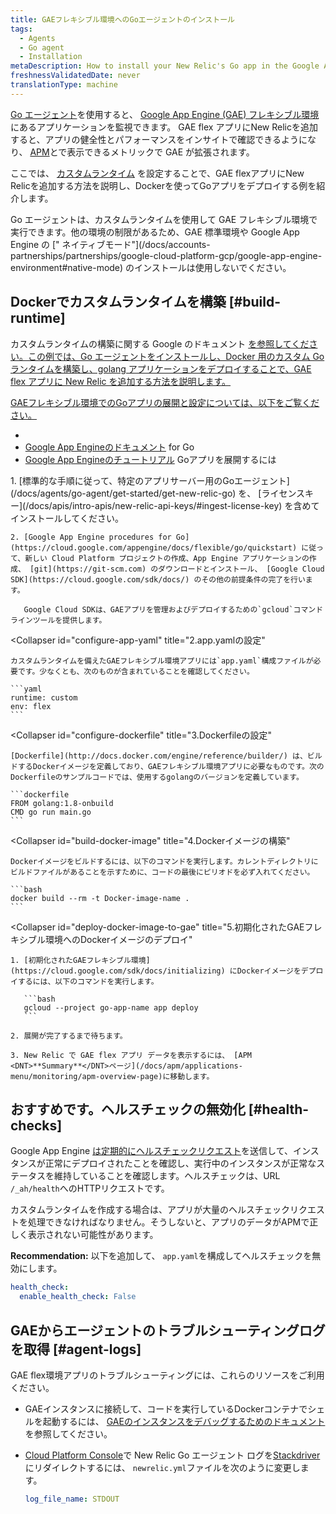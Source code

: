 ```yaml
---
title: GAEフレキシブル環境へのGoエージェントのインストール
tags:
  - Agents
  - Go agent
  - Installation
metaDescription: How to install your New Relic's Go app in the Google App Engine (GAE) flexible environment.
freshnessValidatedDate: never
translationType: machine
---
```


[Go エージェント](/docs/agents/go-agent/get-started/introduction-new-relic-go)を使用すると、 [Google App Engine (GAE) フレキシブル環境](https://cloud.google.com/appengine/docs/flexible/go/)にあるアプリケーションを監視できます。 GAE flex アプリにNew Relicを追加すると、アプリの健全性とパフォーマンスをインサイトで確認できるようになり、 [APM](/docs/apm/new-relic-apm/getting-started/introduction-new-relic-apm)と[<InlinePopover type="browser"/>](/docs/browser/new-relic-browser/getting-started/introduction-new-relic-browser)で表示できるメトリックで GAE が拡張されます。

ここでは、 [カスタムランタイム](https://cloud.google.com/appengine/docs/flexible/custom-runtimes/about-custom-runtimes) を設定することで、GAE flexアプリにNew Relicを追加する方法を説明し、Dockerを使ってGoアプリをデプロイする例を紹介します。

<Callout variant="important">
  Go エージェントは、カスタムランタイムを使用して GAE フレキシブル環境で実行できます。他の環境の制限があるため、GAE 標準環境や Google App Engine の [" ネイティブモード"](/docs/accounts-partnerships/partnerships/google-cloud-platform-gcp/google-app-engine-environment#native-mode) のインストールは使用しないでください。
</Callout>

## Dockerでカスタムランタイムを構築 [#build-runtime]

カスタムランタイムの構築に関する Google のドキュメント [を参照してください。この例では、Go エージェントをインストールし、Docker 用のカスタム Go ランタイムを構築し、golang アプリケーションをデプロイすることで、GAE flex アプリに New Relic を追加する方法を説明します。](https://cloud.google.com/appengine/docs/flexible/custom-runtimes/build)

[GAEフレキシブル環境でのGoアプリの展開と設定については、以下をご覧ください。](https://cloud.google.com/appengine/docs/flexible/custom-runtimes/build)

* [](https://cloud.google.com/appengine/docs/flexible/custom-runtimes/build)
* [](https://cloud.google.com/appengine/docs/flexible/custom-runtimes/build)[Google App Engineのドキュメント](https://cloud.google.com/appengine/docs/flexible/go/) for Go
* [Google App Engineのチュートリアル](https://cloud.google.com/appengine/docs/flexible/go/tutorials) Goアプリを展開するには

<CollapserGroup>
  <Collapser
    id="setup-gae"
    title="1.GAEプロジェクトの設定と依存関係のインストール"
  >
    1. [標準的な手順に従って、特定のアプリサーバー用のGoエージェント](/docs/agents/go-agent/get-started/get-new-relic-go) を、 [ライセンスキー](/docs/apis/intro-apis/new-relic-api-keys/#ingest-license-key) を含めてインストールしてください。

    2. [Google App Engine procedures for Go](https://cloud.google.com/appengine/docs/flexible/go/quickstart) に従って、新しい Cloud Platform プロジェクトの作成、App Engine アプリケーションの作成、 [git](https://git-scm.com) のダウンロードとインストール、 [Google Cloud SDK](https://cloud.google.com/sdk/docs/) のその他の前提条件の完了を行います。

       Google Cloud SDKは、GAEアプリを管理およびデプロイするための`gcloud`コマンドラインツールを提供します。
  </Collapser>

  <Collapser
    id="configure-app-yaml"
    title="2.app.yamlの設定"
  >
    カスタムランタイムを備えたGAEフレキシブル環境アプリには`app.yaml`構成ファイルが必要です。少なくとも、次のものが含まれていることを確認してください。

    ```yaml
    runtime: custom
    env: flex
    ```
  </Collapser>

  <Collapser
    id="configure-dockerfile"
    title="3.Dockerfileの設定"
  >
    [Dockerfile](http://docs.docker.com/engine/reference/builder/) は、ビルドするDockerイメージを定義しており、GAEフレキシブル環境アプリに必要なものです。次のDockerfileのサンプルコードでは、使用するgolangのバージョンを定義しています。

    ```dockerfile
    FROM golang:1.8-onbuild
    CMD go run main.go
    ```
  </Collapser>

  <Collapser
    id="build-docker-image"
    title="4.Dockerイメージの構築"
  >
    Dockerイメージをビルドするには、以下のコマンドを実行します。カレントディレクトリにビルドファイルがあることを示すために、コードの最後にピリオドを必ず入れてください。

    ```bash
    docker build --rm -t Docker-image-name .
    ```
  </Collapser>

  <Collapser
    id="deploy-docker-image-to-gae"
    title="5.初期化されたGAEフレキシブル環境へのDockerイメージのデプロイ"
  >
    1. [初期化されたGAEフレキシブル環境](https://cloud.google.com/sdk/docs/initializing) にDockerイメージをデプロイするには、以下のコマンドを実行します。

       ```bash
       gcloud --project go-app-name app deploy
       ```

    2. 展開が完了するまで待ちます。

    3. New Relic で GAE flex アプリ データを表示するには、 [APM <DNT>**Summary**</DNT>ページ](/docs/apm/applications-menu/monitoring/apm-overview-page)に移動します。
  </Collapser>
</CollapserGroup>

<InstallFeedback/>

## おすすめです。ヘルスチェックの無効化 [#health-checks]

Google App Engine [は定期的にヘルスチェックリクエスト](https://cloud.google.com/appengine/docs/flexible/go/configuring-your-app-with-app-yaml#health_checks)を送信して、インスタンスが正常にデプロイされたことを確認し、実行中のインスタンスが正常なステータスを維持していることを確認します。ヘルスチェックは、URL `/_ah/health`へのHTTPリクエストです。

カスタムランタイムを作成する場合は、アプリが大量のヘルスチェックリクエストを処理できなければなりません。そうしないと、アプリのデータがAPMで正しく表示されない可能性があります。

<DNT>**Recommendation:**</DNT> 以下を追加して、 `app.yaml`を構成してヘルスチェックを無効にします。

```yaml
health_check:
  enable_health_check: False
```

## GAEからエージェントのトラブルシューティングログを取得 [#agent-logs]

GAE flex環境アプリのトラブルシューティングには、これらのリソースをご利用ください。

* GAEインスタンスに接続して、コードを実行しているDockerコンテナでシェルを起動するには、 [GAEのインスタンスをデバッグするためのドキュメント](https://cloud.google.com/appengine/docs/flexible/go/debugging-an-instance) を参照してください。

* [Cloud Platform Console](https://cloud.google.com/compute/docs/console)で New Relic Go エージェント ログを[Stackdriver](http://cloud.google.com/logging/docs/view/logs_viewer_v2)にリダイレクトするには、 `newrelic.yml`ファイルを次のように変更します。

  ```yaml
  log_file_name: STDOUT
  ```